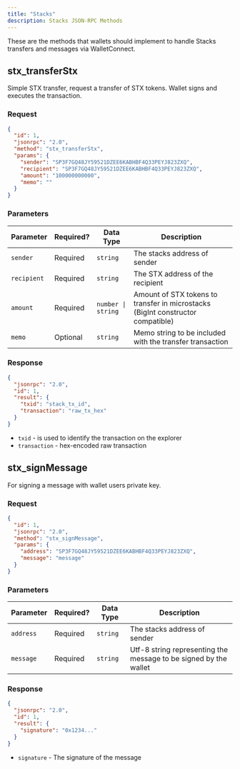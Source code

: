 ```yaml
---
title: "Stacks"
description: Stacks JSON-RPC Methods
---
```


These are the methods that wallets should implement to handle Stacks transfers and messages via WalletConnect.


## stx_transferStx

Simple STX transfer, request a transfer of STX tokens. Wallet signs and executes the transaction.

### Request

```json
{
  "id": 1,
  "jsonrpc": "2.0",
  "method": "stx_transferStx",
  "params": {
    "sender": "SP3F7GQ48JY59521DZEE6KABHBF4Q33PEYJ823ZXQ",
    "recipient": "SP3F7GQ48JY59521DZEE6KABHBF4Q33PEYJ823ZXQ",
    "amount": "100000000000",
    "memo": ""
  }
}
```

### Parameters

| Parameter | Required? | Data Type | Description |
|-----------|------|-----------|-------------|
| `sender` | Required | `string` | The stacks address of sender |
| `recipient` | Required | `string` | The STX address of the recipient |
| `amount` | Required | `number \| string` | Amount of STX tokens to transfer in microstacks (BigInt constructor compatible) |
| `memo` | Optional | `string` | Memo string to be included with the transfer transaction |

### Response

```json
{
  "jsonrpc": "2.0",
  "id": 1,
  "result": {
    "txid": "stack_tx_id",
    "transaction": "raw_tx_hex"
  }
}
```

- `txid` - is used to identify the transaction on the explorer
- `transaction` - hex-encoded raw transaction

## stx_signMessage

For signing a message with wallet users private key.

### Request

```json
{
  "id": 1,
  "jsonrpc": "2.0",
  "method": "stx_signMessage",
  "params": {
    "address": "SP3F7GQ48JY59521DZEE6KABHBF4Q33PEYJ823ZXQ",
    "message": "message"
  }
}
```

### Parameters

| Parameter | Required? | Data Type | Description |
|-----------|------|-----------|-------------|
| `address` | Required | `string` | The stacks address of sender |
| `message` | Required | `string` | Utf-8 string representing the message to be signed by the wallet |

### Response

```json
{
  "jsonrpc": "2.0",
  "id": 1,
  "result": {
    "signature": "0x1234..."
  }
}
```

- `signature` - The signature of the message